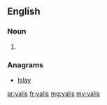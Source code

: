 ==English==

===Noun===
{{head|en|noun plural form}}

# {{plural of|yali|lang=en}}

===Anagrams===
* [[Islay#English|Islay]]

[[ar:yalis]]
[[fr:yalis]]
[[mg:yalis]]
[[my:yalis]]